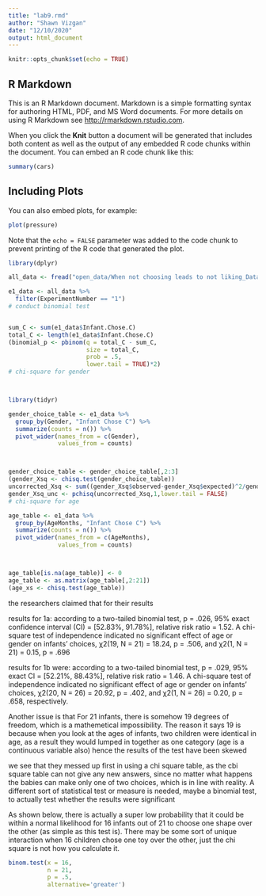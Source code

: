 ```yaml
---
title: "lab9.rmd"
author: "Shawn Vizgan"
date: "12/10/2020"
output: html_document
---
```


```r
knitr::opts_chunk$set(echo = TRUE)
```

## R Markdown

This is an R Markdown document. Markdown is a simple formatting syntax for authoring HTML, PDF, and MS Word documents. For more details on using R Markdown see <http://rmarkdown.rstudio.com>.

When you click the **Knit** button a document will be generated that includes both content as well as the output of any embedded R code chunks within the document. You can embed an R code chunk like this:

```r
summary(cars)
```

## Including Plots

You can also embed plots, for example:

```r
plot(pressure)
```

Note that the `echo = FALSE` parameter was added to the code chunk to prevent printing of the R code that generated the plot.

```r

library(dplyr)

all_data <- fread("open_data/When not choosing leads to not liking_Data.csv")

e1_data <- all_data %>%
  filter(ExperimentNumber == "1")
# conduct binomial test


sum_C <- sum(e1_data$Infant.Chose.C)
total_C <- length(e1_data$Infant.Chose.C)
(binomial_p <- pbinom(q = total_C - sum_C,
                      size = total_C, 
                      prob = .5, 
                      lower.tail = TRUE)*2)
# chi-square for gender



library(tidyr)

gender_choice_table <- e1_data %>%
  group_by(Gender, "Infant Chose C") %>%
  summarize(counts = n()) %>%
  pivot_wider(names_from = c(Gender),
              values_from = counts)



gender_choice_table <- gender_choice_table[,2:3]
(gender_Xsq <- chisq.test(gender_choice_table))  
uncorrected_Xsq <- sum((gender_Xsq$observed-gender_Xsq$expected)^2/gender_Xsq$expected)
gender_Xsq_unc <- pchisq(uncorrected_Xsq,1,lower.tail = FALSE)
# chi-square for age

age_table <- e1_data %>%
  group_by(AgeMonths, "Infant Chose C") %>%
  summarize(counts = n()) %>%
  pivot_wider(names_from = c(AgeMonths),
              values_from = counts)



age_table[is.na(age_table)] <- 0
age_table <- as.matrix(age_table[,2:21])
(age_xs <- chisq.test(age_table))

``` 
the researchers claimed that for their results

results for 1a: according to a two-tailed binomial test, p = .026, 95% exact confidence interval (CI) = [52.83%, 91.78%], relative risk ratio = 1.52. A chi-square test of independence indicated no significant effect of age or gender on infants’ choices, χ2(19, N = 21) = 18.24, p = .506, and χ2(1, N = 21) = 0.15, p = .696




results for 1b were: according to a two-tailed binomial test, p = .029, 95% exact CI = [52.21%, 88.43%], relative risk ratio = 1.46. A chi-square test of independence indicated no significant effect of age or gender on infants’ choices, χ2(20, N = 26) = 20.92, p = .402, and χ2(1, N = 26) = 0.20, p = .658, respectively.

Another issue is that For 21 infants, there is somehow 19 degrees of freedom, which is a mathemetical impossibility. The reason it says 19 is because when you look at the ages of infants, two children were identical in age, as a result they would lumped in together as one category (age is a continuous variable also) hence the results of the test have been skewed

we see that they messed up first in using a chi square table, as the cbi square table can not give any new answers, since no matter what happens the babies can make only one of two choices, which is in line with reality. A different sort of statistical test or measure is needed, maybe a binomial test, to actually test whether the results were significant


As shown below, there is actually a super low probability that it could be within a normal likelihood for 16 infants out of 21 to choose one shape over the other (as simple as this test is). There may be some sort of unique interaction when 16 children chose one toy over the other, just the chi square is not how you calculate it.


```r

binom.test(x = 16,
           n = 21,
           p = .5,
           alternative='greater')


```